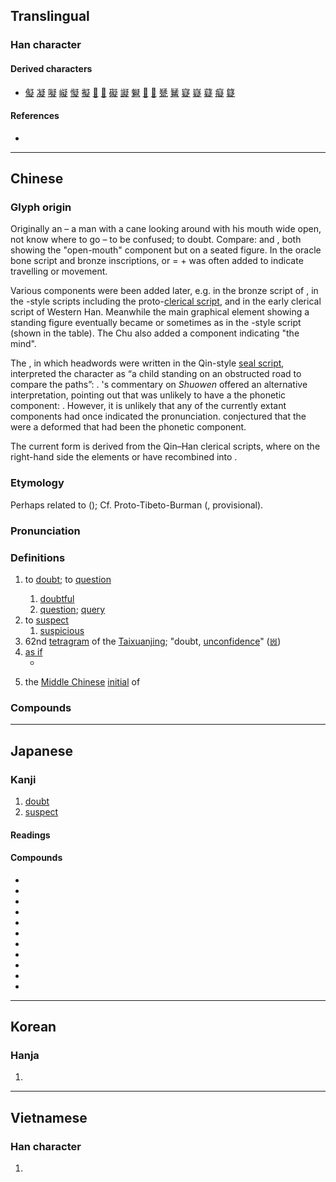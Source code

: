 {{character info}}

==Translingual==

===Han character===
{{Han char|rn=103|rad=疋|as=09|sn=14|four=27481|canj=PKNIO|ids=⿰𠤕⿱龴疋}}

====Derived characters====
* [[儗]] [[凝]] [[㘈]] [[㠜]] [[懝]] [[擬]] [[𣝅]] [[𤾰]] [[礙]] [[譺]] [[䰯]] [[𢥷]] [[𩼨]] [[㽈]] [[觺]] [[寲]] [[嶷]] [[薿]] [[癡]] [[籎]]

====References====
* {{Han ref|kx=0768.030|dkj=22007|dj=1178.080|hdz=42751.040|uh=7591|ud=30097|bh=BAC3|bd=47811}}

----

==Chinese==
{{zh-forms}}

===Glyph origin===
{{Han etym}}

{{multiple images
|width=75
|image1=疑-clerical-han.svg
|image2=疑-clerical-han-2.svg
|footer={{m-self|zh|疑}} from the {{w|Mawangdui}} manuscripts, Western Han.
}}

Originally an {{Han compound|[[大]] or [[文]]||丨|t1=standing human figure|t2=tilted head with open mouth|t3=cane|ls=ic|nocap=1}} – a man with a cane looking around with his mouth wide open, not know where to go – to be confused; to doubt. Compare: {{zh-l|*欠}} and {{zh-l|*既}}, both showing the "open-mouth" component but on a seated figure. In the oracle bone script and bronze inscriptions, {{zh-l|*彳}} or {{zh-l|*辵}} = {{lang|zh|彳}} + {{zh-l|*止|gloss=foot; toes}} was often added to indicate travelling or movement.

Various components were been added later, e.g. {{zh-l|*牛}} in the bronze script of {{w|Western Zhou}}, {{zh-l|*子}} in the {{w|Qin (state)|Qin}}-style scripts including the proto-[[clerical script]], and {{zh-l|*乙}} in the early clerical script of Western Han. Meanwhile the main graphical element showing a standing figure eventually became {{zh-l|*𠤕}} or sometimes {{zh-l|*矣}} as in the {{w|Chu (state)|Chu}}-style script (shown in the table). The Chu also added a {{zh-l|*心|gloss=heart}} component indicating "the mind".

The ''{{w|Shuowen}}'', in which headwords were written in the Qin-style [[seal script]], interpreted the character as “a child standing on an obstructed road to compare the paths”: {{Han compound|子|止|匕|矢|c1=s|c2=s|c3=s|c4=p|t1=child|t2=to be obstructed|t3=to compare|nocap=1}}. {{w|Duan Yucai}}'s commentary on ''Shuowen'' offered an alternative interpretation, pointing out that {{zh-l|*矢}} was unlikely to have a the phonetic component: {{Han compound|子|𠤕|止|c1=s|c2=s|c3=p|t1=child|t2=uncertain}}. However, it is unlikely that any of the currently extant components had once indicated the pronunciation. {{zh-ref|Zhengzhang (2003)}} conjectured that the {{zh-l|*子}} were a deformed {{och-l|牛}} that had been the phonetic component.

The current form is derived from the Qin–Han clerical scripts, where on the right-hand side the elements {{Han compound|子|止}} or {{Han compound|子|乙}} have recombined into {{Han compound|龴|疋}}.

===Etymology===
Perhaps related to {{och-l|礙|to obstruct}} ({{zh-ref|Schuessler, 2007}}); Cf. Proto-Tibeto-Burman {{m|sit-pro|*ʔ/N-g(r)ak|t=to block; to obstruct}} ({{zh-ref|STEDT}}, provisional).

===Pronunciation===
{{zh-pron
|m=yí
|m-s=
|c=ji4
|c-t=
|g=
|h=pfs=ngì
|j=
|mb=ngǐ
|md=ngì
|mn=gî
|mn-t=ghi5
|w=
|x=
|mc=y
|oc=y
|cat=v,a,n
}}

===Definitions===
{{zh-hanzi}}

# to [[doubt]]; to [[question]]
#: {{zh-ant|信}}
## [[doubtful]]
## [[question]]; [[query]]
# to [[suspect]]
## [[suspicious]]
# 62nd [[tetragram]] of the [[Taixuanjing]]; "doubt, [[unconfidence]]" ([[𝍃]])
# [[as if]]
#* {{zh-x|飛-流 直-下 三-千-尺，疑-是 銀河 落-九天。|Its torrent dashes down three thousand feet from high / '''As if''' the Silver River fell from the blue sky.|ref=Li Bai: The Waterfall on Mount Lu (望廬山瀑布), 701 A.D.–762 A.D.}}
# {{zh-div|母}} {{lb|zh|Chinese linguistics}} the [[Middle Chinese]] [[initial]] of {{ltc-l|疑}}

===Compounds===
{{zh-der|傳疑|九疑山|形跡可疑|不避嫌疑|半信半疑|不疑貳|將信將疑|恫疑虛猲|可疑|作疑|怪疑|憂疑|恫疑虛喝|不疑|存疑|居之不疑|多疑|嫌疑犯|嫌疑|嫌疑分子|不疑誣金|多聞闕疑|不容置疑|兩無猜疑|疑竇|疑犯|疑問句|獻疑|疑塚|疑惑|疑慮|猶豫多疑|狐疑不決|疑問號|祛疑|疑古|疑點|犯疑|深信不疑|疑陣|疑問|滿布疑雲|無疑|析疑|狐疑|疑案|疑貳|疑團|疑心病|持疑不決|疑怪|投杼之疑|疑懼|疑忌|疑影|疑鬼疑神|疑雲|疑難雜症|疑難|疑義|疑神疑鬼|疑獄|疑滯|疑抱|疑情|疑心|疑問代詞|疑兵|疑信參半|疑似|疑人竊鈇|疑人疑鬼|疑丞|無可置疑|狼顧狐疑|生疑|猶疑|猜疑|稽疑|狐疑未決|睽疑|無庸置疑|決疑|懷疑論|疑心疑鬼|疑猜|懸疑|毫不遲疑|毫無疑義|毋庸置疑|然疑|析疑匡謬|懷疑|滿腹狐疑|經典稽疑|質疑|設疑|遲疑|致疑|置疑|遲疑不決|驚疑|考古質疑|遲疑未決|質疑問難|見疑|驚疑不定|闕疑|錯疑|起疑|賞奇析疑|釋疑|解疑釋結|蓄疑}}

----

==Japanese==

===Kanji===
{{ja-kanji|grade=6|rs=疋09}}

# [[doubt]]
# [[suspect]]

====Readings====
{{ja-readings
|goon=ぎ
|kanon=ぎ
|on=きょう
|kun=うたが-う, うたが-わし.い
}}

====Compounds====
* {{ja-r|疑%心|ぎ%しん}}
* {{ja-r|被%疑%者|ひ%ぎ%しゃ}}
* {{ja-r|懐%疑|かい%ぎ}}
* {{ja-r|疑%問|ぎ%もん}}
* {{ja-r|疑%問%符|ぎ%もん%ふ}}
* {{ja-r|質%疑|しつ%ぎ}}
* {{ja-r|容%疑|よう%ぎ}}
* {{ja-r|容%疑%者|よう%ぎ%しゃ}}
* {{ja-r|疑%惧|ぎ%く}}
* {{ja-r|疑%懼|ぎ%く}}
* {{ja-r|疑%念|ぎ%ねん}}

----

==Korean==

===Hanja===
{{ko-hanja|hangeul=[[의]], [[응]]|eumhun=|rv=ui, eung|mr=ŭi, ŭng|y=uy, ung}}

# {{rfdef|ko|sort=疋09}}

----

==Vietnamese==

===Han character===
{{vi-readings|reading=nghi|rs=疋09}}

# {{rfdef|vi|sort=疋09}}